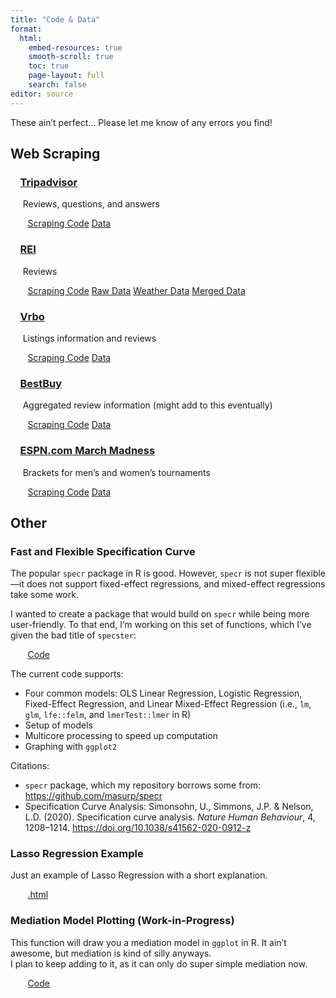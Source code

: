 ```yaml
---
title: "Code & Data"
format:
  html:
    embed-resources: true
    smooth-scroll: true
    toc: true
    page-layout: full
    search: false
editor: source
---
```


::: text-center
These ain't perfect... Please let me know of any errors you find!
:::

## Web Scraping

### &nbsp;&nbsp;&nbsp;&nbsp;[Tripadvisor]("https://www.tripadvisor.com") 

&nbsp;&nbsp;&nbsp;&nbsp;&nbsp;Reviews, questions, and answers

&nbsp;&nbsp;&nbsp;&nbsp;&nbsp;&nbsp;&nbsp;<a href="https://github.com/mattmeist/scrape_tripadvisor_reviews" class="btn btn-yellow me-2" role="button" target="_blank">Scraping Code</a> <a href="https://www.dropbox.com/scl/fo/5pvyqayw36q3x3cnrddtr/AB2lPmt258ZKJMmcSIhJeWs?rlkey=khfd5g4e6odgrna4uyw10nlaj&dl=0" class="btn btn-yellow" role="button">Data</a>

### &nbsp;&nbsp;&nbsp;&nbsp;[REI]("https://www.rei.com")

&nbsp;&nbsp;&nbsp;&nbsp;&nbsp;Reviews

&nbsp;&nbsp;&nbsp;&nbsp;&nbsp;&nbsp;&nbsp;<a href="https://github.com/mattmeist/scrape_rei_ratings" class="btn btn-yellow me-2" role="button" target="_blank">Scraping Code</a> <a href="https://www.dropbox.com/scl/fi/3d91nq9baxo4n1z7zbp45/REI_Reviews_All.csv?rlkey=3dxwwcvguqj1v32wbb6kg2ihg&dl=0" class="btn btn-yellow" role="button">Raw Data</a> <a href="https://www.dropbox.com/scl/fi/rnotwsyzytkmsu28aoqfc/NOAA_160101_231127.csv.zip?rlkey=sthp13a800m6qbi6cj0yuj5f3&dl=0" class="btn btn-yellow" role="button">Weather Data</a> <a href="https://www.dropbox.com/scl/fi/t9k8kq8kqfl0td78t4t0e/REI_Final.csv?rlkey=r78utumm92wm31qpu4o9ja60v&dl=0" class="btn btn-yellow" role="button">Merged Data</a>
    

### &nbsp;&nbsp;&nbsp;&nbsp;[Vrbo]("https://www.vrbo.com")

&nbsp;&nbsp;&nbsp;&nbsp;&nbsp;Listings information and reviews

&nbsp;&nbsp;&nbsp;&nbsp;&nbsp;&nbsp;&nbsp;<a href="https://github.com/mattmeist/scrape_vrbo_ratings" class="btn btn-yellow me-2" role="button" target="_blank">Scraping Code</a> <a href="https://www.dropbox.com/scl/fo/5pdne7kkq9jc64ybdo82l/h?rlkey=6oti6vn44830byjg8ry77ryn1&dl=0" class="btn btn-yellow" role="button">Data</a> 

### &nbsp;&nbsp;&nbsp;&nbsp;[BestBuy]("https://www.BestBuy.com")

&nbsp;&nbsp;&nbsp;&nbsp;&nbsp;Aggregated review information (might add to this eventually)

&nbsp;&nbsp;&nbsp;&nbsp;&nbsp;&nbsp;&nbsp;<a href="https://www.dropbox.com/scl/fi/54w55kxc926g4scjyv64f/Best-Buy-Scrape.ipynb?rlkey=ytjr5vuybztpd5xkszhvy3zhp&dl=0" class="btn btn-yellow me-2" role="button" target="_blank">Scraping Code</a> <a href="https://www.dropbox.com/scl/fi/p2imn77f86qyz04ppz08i/bestbuy_overalls.csv?rlkey=ibathooa3fa075cgh5v0srv72&dl=0" class="btn btn-yellow" role="button">Data</a> 

### &nbsp;&nbsp;&nbsp;&nbsp;[ESPN.com March Madness]("https://fantasy.espn.com/games/tournament-challenge-bracket-2025")

&nbsp;&nbsp;&nbsp;&nbsp;&nbsp;Brackets for men's and women's tournaments

&nbsp;&nbsp;&nbsp;&nbsp;&nbsp;&nbsp;&nbsp;<a href="https://github.com/mattmeist/scrape_espn_brackets" class="btn btn-yellow me-2" role="button" target="_blank">Scraping Code</a> <a href="https://www.dropbox.com/scl/fo/2kh9pf9q7u9nt2q3o8ofu/h?rlkey=29pkav0csspgnm1bqytqxvebp&dl=0" class="btn btn-yellow" role="button">Data</a> 


## Other

### Fast and Flexible Specification Curve

The popular `specr` package in R is good. However, `specr` is not super flexible---it does not support fixed-effect regressions, and mixed-effect regressions take some work.

I wanted to create a package that would build on `specr` while being more user-friendly. To that end, I'm working on this set of functions, which I've given the bad title of `specster`:

&nbsp;&nbsp;&nbsp;&nbsp;&nbsp;&nbsp;&nbsp;<a href="https://github.com/mattmeist/specster" class="btn btn-yellow me-2" role="button" target="_blank">Code</a>

The current code supports:

-   Four common models: OLS Linear Regression, Logistic Regression, Fixed-Effect Regression, and Linear Mixed-Effect Regression (i.e., `lm`, `glm`, `lfe::felm`, and `lmerTest::lmer` in R)
-   Setup of models
-   Multicore processing to speed up computation
-   Graphing with `ggplot2`

Citations:

-   `specr` package, which my repository borrows some from: <https://github.com/masurp/specr>
-   Specification Curve Analysis: Simonsohn, U., Simmons, J.P. & Nelson, L.D. (2020). Specification curve analysis. *Nature Human Behaviour*, 4, 1208--1214. [https://doi.org/10.1038/s41562-020-0912-z](doi)

### Lasso Regression Example

Just an example of Lasso Regression with a short explanation.

&nbsp;&nbsp;&nbsp;&nbsp;&nbsp;&nbsp;&nbsp;<a href="https://drive.google.com/file/d/1Mm9Wp5cB_JUSJ9AJQV4hwGDoF8g5An_R/view?usp=sharing" class="btn btn-yellow me-2" role="button" target="_blank">.html</a>

### Mediation Model Plotting (Work-in-Progress)

This function will draw you a mediation model in `ggplot` in R. It ain't awesome, but mediation is kind of silly anyways.\
I plan to keep adding to it, as it can only do super simple mediation now.

&nbsp;&nbsp;&nbsp;&nbsp;&nbsp;&nbsp;&nbsp;<a href="https://github.com/mattmeist/mediation_plots" class="btn btn-yellow me-2" role="button" target="_blank">Code</a>